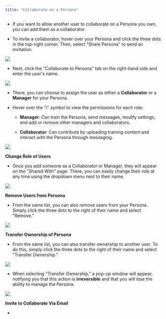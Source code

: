 ```yaml
---
title: "Collaborate on a Persona"
---
```




* If you want to allow another user to collaborate on a Persona you own, you can add them as a collaborator.

* To invite a collaborator, hover over your Persona and click the three dots in the top-right corner. Then, select "Share Persona" to send an invitation.

![](/images/Group33418\(1\)1\(1\).png)


* Next, click the "Collaborate to Persona" tab on the right-hand side and enter the user's name.

![](/images/MyAI-AICreated@3x\(34\).png)

* There, you can choose to assign the user as either a **Collaborator** or a **Manager** for your Persona.

* Hover over the "i" symbol to view the permissions for each role:

  * **Manager**: Can train the Persona, send messages, modify settings, and add or remove other managers and collaborators.

  * **Collaborator**: Can contribute by uploading training content and interact with the Persona through messaging.

![](/images/MyAI-AICreated@3x\(35\).png)

**Change Role of Users**

* Once you add someone as a Collaborator or Manager, they will appear on the "Shared With" page. There, you can easily change their role at any time using the dropdown menu next to their name.

![](/images/MyAI-AICreated@3x\(36\).png)

**Remove Users from Persona**

* From the same list, you can also remove users from your Persona. Simply click the three dots to the right of their name and select "Remove."

![](/images/MyAI-AICreated@3x\(37\).png)

**Transfer Ownership of Persona**

* From the same list, you can also transfer ownership to another user. To do this, simply click the three dots to the right of their name and select "Transfer Ownership."

![](/images/MyAI-AICreated@3x\(38\).png)

* When selecting "Transfer Ownership," a pop-up window will appear, notifying you that this action is **irreversible** and that you will lose the ability to manage the Persona.

![](/images/MyAI-AICreated@3x\(39\).png)

**Invite to Collaborate Via Email**

*
